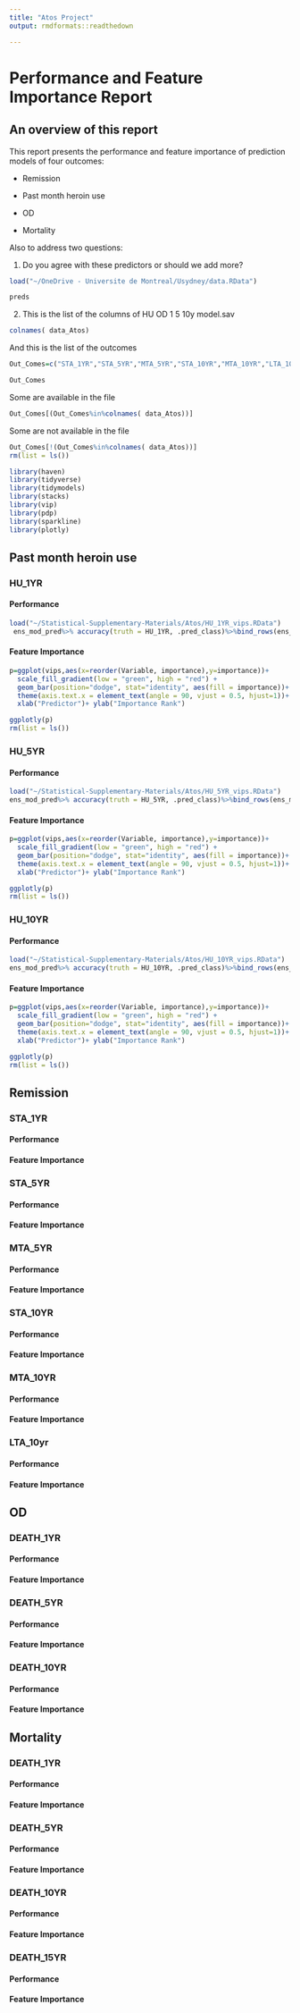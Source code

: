 ```yaml
---
title: "Atos Project"
output: rmdformats::readthedown

---
```


# Performance and Feature Importance Report

## An overview of this report

This report presents the performance and feature importance of prediction models of four outcomes:

+ Remission

+ Past month heroin use

+ OD

+ Mortality

Also to address two questions:

1.	Do you agree with these predictors or should we add more?
```r

load("~/OneDrive - Universite de Montreal/Usydney/data.RData")

preds

```

2.	This is the list of the columns of HU OD 1 5 10y model.sav
```r
colnames( data_Atos)

``` 
And this is the list of the outcomes
```r
Out_Comes=c("STA_1YR","STA_5YR","MTA_5YR","STA_10YR","MTA_10YR","LTA_10yr","HU_1YR","HU_5YR","HU_10YR","OD_upto1YR","OD_upto5YR","OD_upto10YR","DEATH_1YR","DEATH_5YR","DEATH_10YR","DEATH_15YR")

Out_Comes
``` 
Some are available in the file 
```r
Out_Comes[(Out_Comes%in%colnames( data_Atos))]
``` 
Some are not available in the file
```r
Out_Comes[!(Out_Comes%in%colnames( data_Atos))]
rm(list = ls())
``` 

```r
library(haven)
library(tidyverse)
library(tidymodels)
library(stacks)
library(vip)
library(pdp)
library(sparkline)
library(plotly)
```





## Past month heroin use {.tabset}

### HU_1YR

#### Performance
```r

load("~/Statistical-Supplementary-Materials/Atos/HU_1YR_vips.RData")
 ens_mod_pred%>% accuracy(truth = HU_1YR, .pred_class)%>%bind_rows(ens_mod_pred%>% f_meas(truth = HU_1YR, .pred_class))%>%knitr::kable()

```


#### Feature Importance
```r
p=ggplot(vips,aes(x=reorder(Variable, importance),y=importance))+
  scale_fill_gradient(low = "green", high = "red") + 
  geom_bar(position="dodge", stat="identity", aes(fill = importance))+
  theme(axis.text.x = element_text(angle = 90, vjust = 0.5, hjust=1))+
  xlab("Predictor")+ ylab("Importance Rank")

ggplotly(p)
rm(list = ls())
```

### HU_5YR

#### Performance
```r
load("~/Statistical-Supplementary-Materials/Atos/HU_5YR_vips.RData")
ens_mod_pred%>% accuracy(truth = HU_5YR, .pred_class)%>%bind_rows(ens_mod_pred%>% f_meas(truth = HU_5YR, .pred_class))%>%knitr::kable()
```


#### Feature Importance


```r
p=ggplot(vips,aes(x=reorder(Variable, importance),y=importance))+
  scale_fill_gradient(low = "green", high = "red") + 
  geom_bar(position="dodge", stat="identity", aes(fill = importance))+
  theme(axis.text.x = element_text(angle = 90, vjust = 0.5, hjust=1))+
  xlab("Predictor")+ ylab("Importance Rank")

ggplotly(p)
rm(list = ls())
```


### HU_10YR

#### Performance

```r
load("~/Statistical-Supplementary-Materials/Atos/HU_10YR_vips.RData")
ens_mod_pred%>% accuracy(truth = HU_10YR, .pred_class)%>%bind_rows(ens_mod_pred%>% f_meas(truth = HU_10YR, .pred_class))%>%knitr::kable()
```


#### Feature Importance



```r
p=ggplot(vips,aes(x=reorder(Variable, importance),y=importance))+
  scale_fill_gradient(low = "green", high = "red") + 
  geom_bar(position="dodge", stat="identity", aes(fill = importance))+
  theme(axis.text.x = element_text(angle = 90, vjust = 0.5, hjust=1))+
  xlab("Predictor")+ ylab("Importance Rank")

ggplotly(p)
rm(list = ls())
```

## Remission {.tabset}

### STA_1YR

#### Performance



#### Feature Importance



### STA_5YR

#### Performance



#### Feature Importance



### MTA_5YR

#### Performance



#### Feature Importance



### STA_10YR

#### Performance


#### Feature Importance



### MTA_10YR

#### Performance



#### Feature Importance



### LTA_10yr

#### Performance



#### Feature Importance





## OD {.tabset}


### DEATH_1YR

#### Performance



#### Feature Importance



### DEATH_5YR

#### Performance



#### Feature Importance



### DEATH_10YR

#### Performance



#### Feature Importance




## Mortality {.tabset}


### DEATH_1YR

#### Performance



#### Feature Importance



### DEATH_5YR

#### Performance



#### Feature Importance



### DEATH_10YR

#### Performance



#### Feature Importance



### DEATH_15YR

#### Performance



#### Feature Importance

